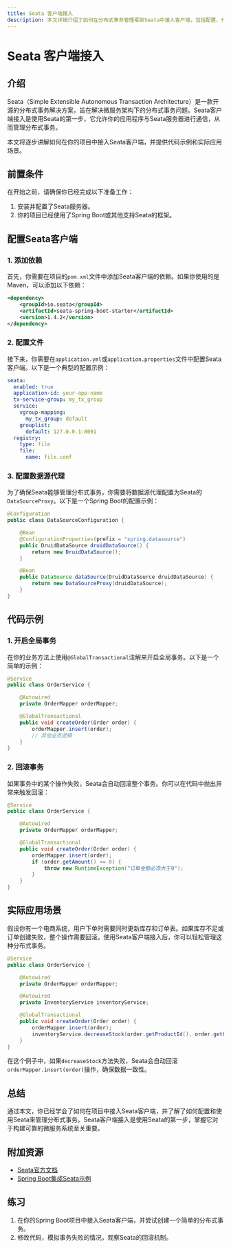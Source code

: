 ```yaml
---
title: Seata 客户端接入
description: 本文详细介绍了如何在分布式事务管理框架Seata中接入客户端，包括配置、代码示例和实际应用场景。
---
```


# Seata 客户端接入

## 介绍

Seata（Simple Extensible Autonomous Transaction Architecture）是一款开源的分布式事务解决方案，旨在解决微服务架构下的分布式事务问题。Seata客户端接入是使用Seata的第一步，它允许你的应用程序与Seata服务器进行通信，从而管理分布式事务。

本文将逐步讲解如何在你的项目中接入Seata客户端，并提供代码示例和实际应用场景。

## 前置条件

在开始之前，请确保你已经完成以下准备工作：

1. 安装并配置了Seata服务器。
2. 你的项目已经使用了Spring Boot或其他支持Seata的框架。

## 配置Seata客户端

### 1. 添加依赖

首先，你需要在项目的`pom.xml`文件中添加Seata客户端的依赖。如果你使用的是Maven，可以添加以下依赖：

```xml
<dependency>
    <groupId>io.seata</groupId>
    <artifactId>seata-spring-boot-starter</artifactId>
    <version>1.4.2</version>
</dependency>
```

### 2. 配置文件

接下来，你需要在`application.yml`或`application.properties`文件中配置Seata客户端。以下是一个典型的配置示例：

```yaml
seata:
  enabled: true
  application-id: your-app-name
  tx-service-group: my_tx_group
  service:
    vgroup-mapping:
      my_tx_group: default
    grouplist:
      default: 127.0.0.1:8091
  registry:
    type: file
    file:
      name: file.conf
```

### 3. 配置数据源代理

为了确保Seata能够管理分布式事务，你需要将数据源代理配置为Seata的`DataSourceProxy`。以下是一个Spring Boot的配置示例：

```java
@Configuration
public class DataSourceConfiguration {

    @Bean
    @ConfigurationProperties(prefix = "spring.datasource")
    public DruidDataSource druidDataSource() {
        return new DruidDataSource();
    }

    @Bean
    public DataSource dataSource(DruidDataSource druidDataSource) {
        return new DataSourceProxy(druidDataSource);
    }
}
```

## 代码示例

### 1. 开启全局事务

在你的业务方法上使用`@GlobalTransactional`注解来开启全局事务。以下是一个简单的示例：

```java
@Service
public class OrderService {

    @Autowired
    private OrderMapper orderMapper;

    @GlobalTransactional
    public void createOrder(Order order) {
        orderMapper.insert(order);
        // 其他业务逻辑
    }
}
```

### 2. 回滚事务

如果事务中的某个操作失败，Seata会自动回滚整个事务。你可以在代码中抛出异常来触发回滚：

```java
@Service
public class OrderService {

    @Autowired
    private OrderMapper orderMapper;

    @GlobalTransactional
    public void createOrder(Order order) {
        orderMapper.insert(order);
        if (order.getAmount() <= 0) {
            throw new RuntimeException("订单金额必须大于0");
        }
    }
}
```

## 实际应用场景

假设你有一个电商系统，用户下单时需要同时更新库存和订单表。如果库存不足或订单创建失败，整个操作需要回滚。使用Seata客户端接入后，你可以轻松管理这种分布式事务。

```java
@Service
public class OrderService {

    @Autowired
    private OrderMapper orderMapper;

    @Autowired
    private InventoryService inventoryService;

    @GlobalTransactional
    public void createOrder(Order order) {
        orderMapper.insert(order);
        inventoryService.decreaseStock(order.getProductId(), order.getQuantity());
    }
}
```

在这个例子中，如果`decreaseStock`方法失败，Seata会自动回滚`orderMapper.insert(order)`操作，确保数据一致性。

## 总结

通过本文，你已经学会了如何在项目中接入Seata客户端，并了解了如何配置和使用Seata来管理分布式事务。Seata客户端接入是使用Seata的第一步，掌握它对于构建可靠的微服务系统至关重要。

## 附加资源

- [Seata官方文档](https://seata.io/zh-cn/docs/overview/what-is-seata.html)
- [Spring Boot集成Seata示例](https://github.com/seata/seata-samples)

## 练习

1. 在你的Spring Boot项目中接入Seata客户端，并尝试创建一个简单的分布式事务。
2. 修改代码，模拟事务失败的情况，观察Seata的回滚机制。

